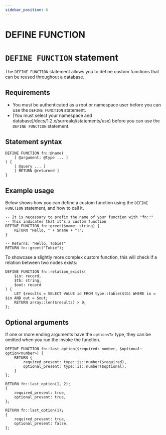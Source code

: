 ```yaml
---
sidebar_position: 6
---
```


# DEFINE FUNCTION

# `DEFINE FUNCTION` statement

The `DEFINE FUNCTION` statement allows you to define custom functions that can be reused throughout a database.

## Requirements
- You must be authenticated as a root or namespace user before you can use the `DEFINE FUNCTION` statement.
- [You must select your namespace and database]/docs/1.2.x/surrealql/statements/use) before you can use the `DEFINE FUNCTION` statement.

## Statement syntax

```surql title="SurrealQL Syntax"
DEFINE FUNCTION fn::@name(
	[ @argument: @type ... ]
) {
	[ @query ... ]
	[ RETURN @returned ]
}
```

## Example usage 
Below shows how you can define a custom function using the `DEFINE FUNCTION` statement, and how to call it.

```surql
-- It is necessary to prefix the name of your function with "fn::"
-- This indicates that it's a custom function
DEFINE FUNCTION fn::greet($name: string) {
	RETURN "Hello, " + $name + "!";
}

-- Returns: "Hello, Tobie!"
RETURN fn::greet("Tobie");
```
To showcase a slightly more complex custom function, this will check if a relation between two nodes exists:

```surql
DEFINE FUNCTION fn::relation_exists(
	$in: record,
	$tb: string,
	$out: record
) {
	LET $results = SELECT VALUE id FROM type::table($tb) WHERE in = $in AND out = $out;
    RETURN array::len($results) > 0;
};
```

## Optional arguments
If one or more ending arguments have the `option<T>` type, they can be omitted when you run the invoke the function.

```surql
DEFINE FUNCTION fn::last_option($required: number, $optional: option<number>) {
	RETURN {
		required_present: type::is::number($required),
		optional_present: type::is::number($optional),
	}
};

RETURN fn::last_option(1, 2);
{
	required_present: true,
	optional_present: true,
};

RETURN fn::last_option(1);
{
	required_present: true,
	optional_present: false,
};
```